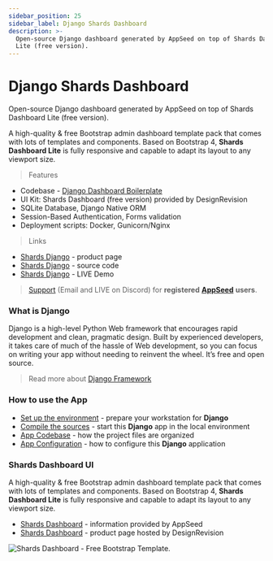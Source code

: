 ```yaml
---
sidebar_position: 25
sidebar_label: Django Shards Dashboard
description: >-
  Open-source Django dashboard generated by AppSeed on top of Shards Dashboard
  Lite (free version).
---
```


# Django Shards Dashboard

<SubHeading> Open-source Django dashboard generated by AppSeed on top of Shards Dashboard Lite (free version).</SubHeading>

A high-quality & free Bootstrap admin dashboard template pack that comes with lots of templates and components. Based on Bootstrap 4, **Shards Dashboard Lite** is fully responsive and capable to adapt its layout to any viewport size.

> Features

- Codebase - [Django Dashboard Boilerplate](../../boilerplate-code/django-dashboard.md)
- UI Kit: Shards Dashboard (free version) provided by DesignRevision
- SQLite Database, Django Native ORM
- Session-Based Authentication, Forms validation
- Deployment scripts: Docker, Gunicorn/Nginx

> Links

- [Shards Django](https://appseed.us/admin-dashboards/django-dashboard-shards) - product page
- [Shards Django](https://github.com/app-generator/django-dashboard-shards) - source code
- [Shards Django](https://django-dashboard-shards.appseed.us/) - LIVE Demo

> [Support](https://appseed.us/support) (Email and LIVE on Discord) for **registered** [**AppSeed**](https://appseed.us/) **users**.

### What is Django

Django is a high-level Python Web framework that encourages rapid development and clean, pragmatic design. Built by experienced developers, it takes care of much of the hassle of Web development, so you can focus on writing your app without needing to reinvent the wheel. It’s free and open source.

> Read more about [Django Framework](../../content/what-is/django.md)

### How to use the App

- [Set up the environment](../../boilerplate-code/django-dashboard.md#environment-1) - prepare your workstation for **Django**
- [Compile the sources](../../boilerplate-code/django-dashboard.md#build-the-app-1) - start this **Django** app in the local environment
- [App Codebase](../../boilerplate-code/django-dashboard.md#app-codebase) - how the project files are organized
- [App Configuration](../../boilerplate-code/django-dashboard.md#app-configuration) - how to configure this **Django** application

### Shards Dashboard UI

A high-quality & free Bootstrap admin dashboard template pack that comes with lots of templates and components. Based on Bootstrap 4, **Shards Dashboard Lite** is fully responsive and capable to adapt its layout to any viewport size.

- [Shards Dashboard](../../content/bootstrap-template/shards-dashboard.md) - information provided by AppSeed
- [Shards Dashboard](https://designrevision.com/downloads/shards-dashboard-lite/) - product page hosted by DesignRevision

![Shards Dashboard - Free Bootstrap Template.](../../../static/assets/shards-dashboard.jpg)
